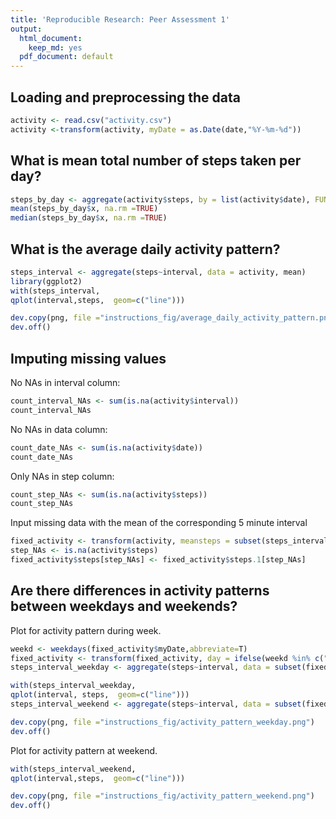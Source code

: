 ```yaml
---
title: 'Reproducible Research: Peer Assessment 1'
output:
  html_document:
    keep_md: yes
  pdf_document: default
---
```



## Loading and preprocessing the data
```r
activity <- read.csv("activity.csv")
activity <-transform(activity, myDate = as.Date(date,"%Y-%m-%d"))
```



## What is mean total number of steps taken per day?
```r
steps_by_day <- aggregate(activity$steps, by = list(activity$date), FUN=mean)
mean(steps_by_day$x, na.rm =TRUE)
median(steps_by_day$x, na.rm =TRUE)
```

## What is the average daily activity pattern?
```r
steps_interval <- aggregate(steps~interval, data = activity, mean)
library(ggplot2)
with(steps_interval,
qplot(interval,steps,  geom=c("line")))
```

```r
dev.copy(png, file ="instructions_fig/average_daily_activity_pattern.png")
dev.off()
```


## Imputing missing values
No NAs in interval column:
```r
count_interval_NAs <- sum(is.na(activity$interval))
count_interval_NAs 
```
No NAs in data column:
```r
count_date_NAs <- sum(is.na(activity$date))
count_date_NAs
```
Only NAs in step column:
```r
count_step_NAs <- sum(is.na(activity$steps))
count_step_NAs
```
Input missing data with the mean of the corresponding 5 minute interval
```r
fixed_activity <- transform(activity, meansteps = subset(steps_interval, interval==interval,steps))
step_NAs <- is.na(activity$steps)
fixed_activity$steps[step_NAs] <- fixed_activity$steps.1[step_NAs]
```
## Are there differences in activity patterns between weekdays and weekends?

Plot for activity pattern during week.
```r
weekd <- weekdays(fixed_activity$myDate,abbreviate=T)
fixed_activity <- transform(fixed_activity, day = ifelse(weekd %in% c("So","Sa"),"Weekend", "Weekday"))
steps_interval_weekday <- aggregate(steps~interval, data = subset(fixed_activity,day=="Weekday"), mean)

with(steps_interval_weekday,
qplot(interval, steps,  geom=c("line")))
steps_interval_weekend <- aggregate(steps~interval, data = subset(fixed_activity,day=="Weekend"), mean)
```

```r
dev.copy(png, file ="instructions_fig/activity_pattern_weekday.png")
dev.off()
```

Plot for activity pattern at weekend.

```r
with(steps_interval_weekend,
qplot(interval,steps,  geom=c("line")))
```

```r
dev.copy(png, file ="instructions_fig/activity_pattern_weekend.png")
dev.off()
```